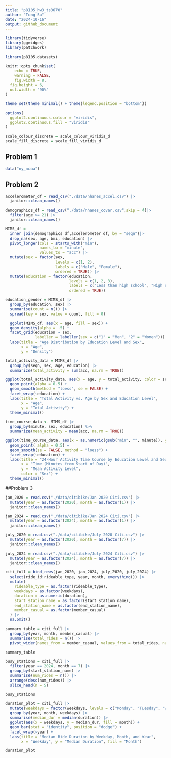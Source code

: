 ```yaml
---
title: "p8105_hw3_ts3670"
author: "Tong Su"
date: "2024-10-16"
output: github_document
---
```


```r
library(tidyverse)
library(ggridges)
library(patchwork)

library(p8105.datasets) 

knitr::opts_chunk$set(
	echo = TRUE,
	warning = FALSE,
	fig.width = 8,
  fig.height = 6,
  out.width = "90%"
)

theme_set(theme_minimal() + theme(legend.position = "bottom"))

options(
  ggplot2.continuous.colour = "viridis",
  ggplot2.continuous.fill = "viridis"
)

scale_colour_discrete = scale_colour_viridis_d
scale_fill_discrete = scale_fill_viridis_d
```

## Problem 1
```r
data("ny_noaa")
```

## Problem 2
```r
accelerometer_df = read_csv("./data/nhanes_accel.csv") |>
  janitor::clean_names()

demographics_df = read_csv("./data/nhanes_covar.csv",skip = 4)|> 
  filter(age >= 21) |>
  janitor::clean_names()
```

```r
MIMS_df = 
  inner_join(demographics_df,accelerometer_df, by = "seqn")|>
  drop_na(sex, age, bmi, education) |>
  pivot_longer(cols = starts_with("min"),
               names_to = "minute",
               values_to = "acc") |>
  mutate(sex = factor(sex,
                      levels = c(1, 2),
                      labels = c("Male", "Female"),
                      ordered = TRUE)) |>
  mutate(education = factor(education,
                            levels = c(1, 2, 3),
                            labels = c("Less than high school", "High school equivalent", "More than high school"),
                            ordered = TRUE))
```

```r
education_gender = MIMS_df |>
  group_by(education, sex) |>
  summarise(count = n()) |>
  spread(key = sex, value = count, fill = 0)
```

```r
  ggplot(MIMS_df, aes(x = age, fill = sex)) +
  geom_density(alpha = .5) + 
  facet_grid(education ~ sex,
             labeller = labeller(sex = c("1" = "Men", "2" = "Women"))) +
  labs(title = "Age Distribution by Education Level and Sex",
       x = "Age",
       y = "Density") 
```


```r
total_activity_data = MIMS_df |>
  group_by(seqn, sex, age, education) |>
  summarize(total_activity = sum(acc, na.rm = TRUE))

ggplot(total_activity_data, aes(x = age, y = total_activity, color = sex)) +
  geom_point(alpha = 0.5) + 
  geom_smooth(method = "loess", se = FALSE) +  
  facet_wrap(~education) +  
  labs(title = "Total Activity vs. Age by Sex and Education Level",
       x = "Age",
       y = "Total Activity") +
  theme_minimal()
```

```r
time_course_data <- MIMS_df |>
  group_by(minute, sex, education) %>%
  summarize(mean_activity = mean(acc, na.rm = TRUE))

ggplot(time_course_data, aes(x = as.numeric(gsub("min", "", minute)), y = mean_activity, color = sex)) +
  geom_point( alpha = 0.5) +
  geom_smooth(se = FALSE, method = "loess") + 
  facet_wrap(~education) +
  labs(title = "24-Hour Activity Time Course by Education Level and Sex",
       x = "Time (Minutes from Start of Day)",
       y = "Mean Activity Level",
       color = "Sex") +
  theme_minimal()
```

##Problem 3
```r
jan_2020 = read.csv("./data/citibike/Jan 2020 Citi.csv") |>
  mutate(year = as.factor(2020), month = as.factor(1)) |>
  janitor::clean_names() 

jan_2024 = read.csv("./data/citibike/Jan 2024 Citi.csv") |>
  mutate(year = as.factor(2024), month = as.factor(1)) |>
  janitor::clean_names()

july_2020 = read.csv("./data/citibike/July 2020 Citi.csv") |>
  mutate(year = as.factor(2020), month = as.factor(7)) |>
  janitor::clean_names()

july_2024 = read.csv("./data/citibike/July 2024 Citi.csv") |>
  mutate(year = as.factor(2024), month = as.factor(7)) |>
  janitor::clean_names()

citi_full = bind_rows(jan_2020, jan_2024, july_2020, july_2024) |>
  select(ride_id:rideable_type, year, month, everything()) |>
  mutate(
    rideable_type = as.factor(rideable_type),
    weekdays = as.factor(weekdays),
    duration = as.numeric(duration),
    start_station_name = as.factor(start_station_name),
    end_station_name = as.factor(end_station_name),
    member_casual = as.factor(member_casual)
  ) |>
  na.omit()
```

```r
summary_table = citi_full |>
  group_by(year, month, member_casual) |>
  summarise(total_rides = n()) |>
  pivot_wider(names_from = member_casual, values_from = total_rides, names_prefix = "num_")

summary_table
```

```r
busy_stations = citi_full |>
  filter(year == 2024, month == 7) |>
  group_by(start_station_name) |>
  summarise(num_rides = n()) |>
  arrange(desc(num_rides)) |>
  slice_head(n = 5)

busy_stations
```

```r
duration_plot = citi_full |>
  mutate(weekdays = factor(weekdays, levels = c("Monday", "Tuesday", "Wednesday", "Thursday", "Friday", "Saturday", "Sunday"))) |>
  group_by(year, month, weekdays) |>
  summarise(median_dur = median(duration)) |>
  ggplot(aes(x = weekdays, y = median_dur, fill = month)) +
  geom_bar(stat = "identity", position = "dodge") +
  facet_wrap(~year) +
  labs(title = "Median Ride Duration by Weekday, Month, and Year",
       x = "Weekday", y = "Median Duration", fill = "Month")

duration_plot
```
